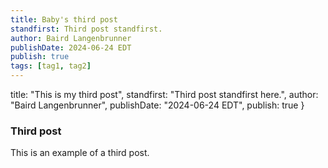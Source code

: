 ```yaml
---
title: Baby's third post
standfirst: Third post standfirst.
author: Baird Langenbrunner
publishDate: 2024-06-24 EDT
publish: true
tags: [tag1, tag2]
---
```


  title: "This is my third post",
  standfirst: "Third post standfirst here.",
  author: "Baird Langenbrunner",
  publishDate: "2024-06-24 EDT",
  publish: true
}

### Third post

This is an example of a third post.